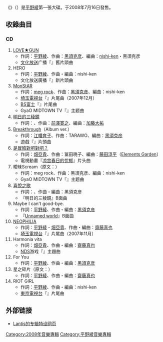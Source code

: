 {{Infobox album
| name           = RIOT GIRL
| type           = 專輯
| artist         = [[平野綾|平野綾]]
<!-- 未知參數 | background     = Orange -->
| released       = 2008年7月16日
| recorded       = 2006年－2008年
| genre          = [[J-POP|J-POP]]、[[Anison|Anison]]
| length         = 62分 26秒
| label          = [[Lantis|Lantis]]
| producer       = 
| reviews        = 
| chart_position = *週間最高位6位([[Oricon|Oricon]])
| prev_title     = 
| prev_year      = 
| next_title     = SPEED STAR
| next_year      = 2009
}}
《'''{{lang|en|RIOT GIRL}}'''》（{{lang|ja|ライオットガール}}）是[[平野綾|平野綾]]第一張大碟。于2008年7月16日發售。

== 收錄曲目 ==
=== CD ===
#[[LOVE★GUN|LOVE★GUN]]
#*作詞：[[平野綾|平野綾]]、作曲：[[黑須克彦|黑須克彦]]、編曲：[[nishi-ken|nishi-ken]]・黑須克彦
#*[[株式會社文化放送|文化放送]]广播『{{tsl|ja|RADIOアニメロミックス|RADIOアニメロミックス}}』舊片頭曲
#HERO
#*作詞：[[平野綾|平野綾]]、作曲・編曲：nishi-ken
#*文化放送廣播『{{lang|ja|RADIOアニメロミックス}}』新片頭曲
#[[MonStAR|MonStAR]]
#*作詞：[[日向めぐみ|meg rock]]、作曲：[[黑須克彦|黑須克彦]]、編曲：nishi-ken
#*[[埼玉電視台|埼玉電視台]]『{{tsl|ja|アニたま|アニたま}}』片尾曲（2007年12月）
#*[[BS富士|BS富士]]『{{tsl|ja|もえがく★5|もえがく★5}}』片尾曲
#*GyaO MIDTOWN TV『{{tsl|ja|キネマルネッサンス あ〜や城|キネマルネッサンス あ〜や城}}』主题曲
#[[明日的三稜鏡|明日的三稜鏡]]
#*作詞：{{lang|ja|こだまさおり}}、作曲：[[前澤寛之|前澤寛之]]、編曲：[[加藤大祐|加藤大祐]]
#[[Breakthrough|Breakthrough]]（Album ver.）
#*作詞：[[江幡育子|江幡育子]]、作曲：TARAWO、編曲：[[黑須克彦|黑須克彦]]
#*遊戲『{{tsl|ja|ふぁいなりすと|ふぁいなりすと}}』片頭曲
#[[是冒險對吧對吧？|是冒險對吧對吧？]]
#*作詞：[[畑亞貴|畑亞貴]]、作曲：冨田暁子、編曲：[[藤田淳平|藤田淳平]]（[[Elements_Garden|Elements Garden]]）
#*電視動畫『[[凉宫春日的忧郁|凉宫春日的忧郁]]』片头曲
#曖昧Scream（原文：{{lang|ja|曖昧スクリーム}}）
#*作詞：meg rock、作曲：黑須克彦、編曲：nishi-ken
#*GyaO MIDTOWN TV『{{lang|ja|キネマルネッサンス あ〜や城}}』主题曲
#[[明日的三稜鏡|喜悅之歌]]
#*作詞：{{lang|ja|こだまさおり}}、作曲・編曲：黑須克彦
#*『明日的三稜鏡』B面曲
#Maybe I can't good-bye.
#*作詞：[[平野綾|平野綾]]、作曲・編曲：[[黑須克彦|黑須克彦]]
#*『[[Unnamed_world|Unnamed world]]』B面曲
#[[NEOPHILIA|NEOPHILIA]]
#*作詞：[[平野綾|平野綾]]・[[畑亞貴|畑亞貴]]、作曲・編曲：[[齋藤真也|齋藤真也]]
#*[[埼玉電視台|埼玉電視台]]『{{tsl|ja|アニたま|アニたま}}』片尾曲（2007年11月）
#Harmonia vita
#*作詞：[[畑亞貴|畑亞貴]]、作曲・編曲：[[齋藤真也|齋藤真也]]
#*[[NDS|NDS]]游戏『{{lang|ja|シグマ ハーモニクス}}』主題曲
#For You
#*作詞：[[平野綾|平野綾]]、作曲・編曲：[[黑須克彦|黑須克彦]]
#星之碎片（原文：{{lang|ja|星のカケラ}}）
#*作詞：[[平野綾|平野綾]]、作曲・編曲：[[齋藤真也|齋藤真也]]
#RIOT GIRL
#*作詞：[[平野綾|平野綾]]、作曲・編曲：nishi-ken
#*[[東京電視台|東京電視台]]『{{lang|ja|アニソンぷらす}}』片尾曲

== 外部链接 ==
*{{Ja icon}}[https://web.archive.org/web/20080915222730/http://www.lantis.jp/special/hirano/riotgirl/ Lantis的专辑特设网页]

{{平野綾}}

[[Category:2008年音樂專輯|Category:2008年音樂專輯]]
[[Category:平野綾音樂專輯|Category:平野綾音樂專輯]]